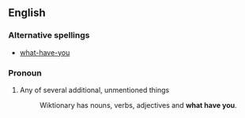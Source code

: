 ==English==
===Alternative spellings===
*[[what-have-you]]
===Pronoun===
{{infl|en|pronoun|head=[[what]] [[have]] [[you]]}}

# Any of several additional, unmentioned things
#:Wiktionary has nouns, verbs, adjectives and '''what have you'''.
